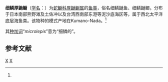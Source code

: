 {{Speciesbox
| taxon = Pycnocraspedum microlepis
| binomial_authority = Matsubara, 1943<ref name='id6845'>{{cite web| url =http://www.bioinfo.cn/db05/BjdwSpecies.php?action=view&id=6845| title =细鳞厚鼬鳚| work =《中国动物物种编目数据库》| publisher =中国科学院微生物研究所| author =中国科学院动物研究所| accessdate =2009-04-11| deadurl =yes| archiveurl =https://web.archive.org/web/20160305051023/http://www.bioinfo.cn/db05/BjdwSpecies.php?action=view&id=6845| archivedate =2016-03-05}}</ref>
}}

'''细鳞厚鼬鳚'''（[[学名|学名]]：{{lang|la|''Pycnocraspedum microlepis''}}）为[[蛇鳚科|蛇鳚科]][[厚鼬鳚属|厚鼬鳚属]]的[[鱼类|鱼类]]，俗名细鳞鼬鱼、细鳞鼬鲫。分布于日本南部熊野滩及土佐冲以及台湾西南部东港等泥沙底海区等，属于西北太平洋底层海鱼类。该物种的模式产地在Kumano-Nada。<ref name='id6845'/>

其[[种加词|种加词]]“''microlepis''”意为“细鳞的”。

== 参考文献 ==
{{reflist}}

{{鱸形目小作品}}
{{taxonbar}}
[[Category:_1943年描述的鱼类|X]]
[[Category:厚鼬鳚属|X]]